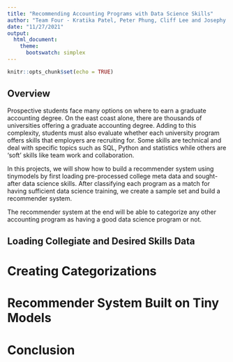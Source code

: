 ```yaml
---
title: "Recommending Accounting Programs with Data Science Skills"
author: "Team Four - Kratika Patel, Peter Phung, Cliff Lee and Josephy Foy"
date: "11/27/2021"
output: 
  html_document:
    theme: 
      bootswatch: simplex
---
```


```r
knitr::opts_chunk$set(echo = TRUE)
```



## Overview

Prospective students face many options on where to earn a graduate accounting degree. On the east coast alone, there are thousands of universities offering a graduate accounting degree. Adding to this complexity, students must also evaluate whether each university program offers skills that employers are recruiting for. Some skills are technical and deal with specific topics such as SQL, Python and statistics while others are 'soft' skills like team work and collaboration.  

In this projects, we will show how to build a recommender system using tinymodels by first loading pre-processed college meta data and sought-after data science skills. After classifying each program as a match for having sufficient data science training, we create a sample set and build a recommender system.

The recommender system at the end will be able to categorize any other accounting program as having a good data science program or not.


## Loading Collegiate and Desired Skills Data



# Creating Categorizations

# Recommender System Built on Tiny Models

# Conclusion






